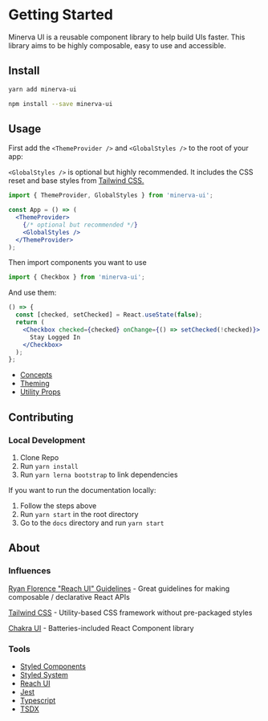 
# Getting Started

Minerva UI is a reusable component library to help build UIs faster. This library aims to be highly composable, easy to use and accessible.

## Install

```bash
yarn add minerva-ui
```

```bash
npm install --save minerva-ui
```

## Usage

First add the `<ThemeProvider />` and `<GlobalStyles />` to the root of your app:

`<GlobalStyles />` is optional but highly recommended. It includes the CSS reset and base styles from [Tailwind CSS.](https://tailwindcss.com/docs/preflight)

```jsx
import { ThemeProvider, GlobalStyles } from 'minerva-ui';

const App = () => (
  <ThemeProvider>
    {/* optional but recommended */}
    <GlobalStyles />
  </ThemeProvider>
);
```

Then import components you want to use

```js
import { Checkbox } from 'minerva-ui';
```

And use them:

```jsx live
() => {
  const [checked, setChecked] = React.useState(false);
  return (
    <Checkbox checked={checked} onChange={() => setChecked(!checked)}>
      Stay Logged In
    </Checkbox>
  );
};
```

- [Concepts](/concepts)
- [Theming](/theming)
- [Utility Props](/utilities)

## Contributing

### Local Development

1. Clone Repo
2. Run `yarn install`
3. Run `yarn lerna bootstrap` to link dependencies

If you want to run the documentation locally:

1. Follow the steps above
2. Run `yarn start` in the root directory
3. Go to the `docs` directory and run `yarn start`

## About

### Influences

[Ryan Florence "Reach UI" Guidelines](https://gist.github.com/ryanflorence/e5c794e6093d16a69fa88d2112a292f7) - Great guidelines for making composable / declarative React APIs

[Tailwind CSS](https://tailwindcss.com/) - Utility-based CSS framework without pre-packaged styles

[Chakra UI](https://chakra-ui.com/) - Batteries-included React Component library

### Tools

- [Styled Components](https://styled-components.com/)
- [Styled System](https://styled-system.com/)
- [Reach UI](https://reacttraining.com/reach-ui/)
- [Jest](https://jestjs.io/)
- [Typescript](https://www.typescriptlang.org/)
- [TSDX](https://github.com/jaredpalmer/tsdx)
